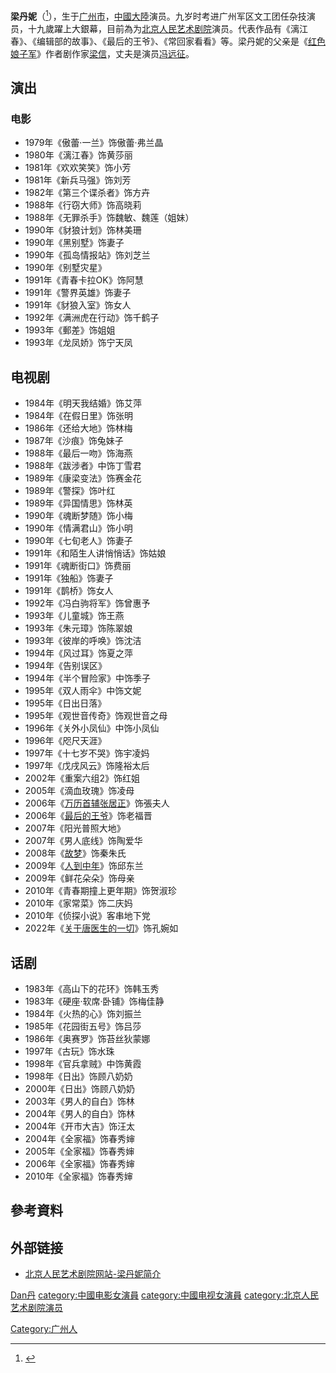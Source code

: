 {{blpsources|time=2022-01-22}}
'''梁丹妮'''（{{bd|1959年|10月26日||catIdx=l梁}}<ref>{{cite news|title=梁丹妮生日冯远征示爱：有你陪伴很踏实|url=http://ent.sina.com.cn/x/w/2013-10-26/12474031235.shtml|accessdate=2014-03-02|newspaper=新浪娛樂|date=2013-10-26|archive-date=2016-03-04|archive-url=https://web.archive.org/web/20160304123817/http://ent.sina.com.cn/x/w/2013-10-26/12474031235.shtml|dead-url=no}}</ref>），生于[[广州市|广州市]]，[[中國大陸|中國大陸]]演员。九岁时考进广州军区文工团任杂技演员，十九歲躍上大銀幕，目前為为[[北京人民艺术剧院|北京人民艺术剧院]]演员。代表作品有《漓江春》、《编辑部的故事》、《最后的王爷》、《常回家看看》等。梁丹妮的父亲是《[[红色娘子军|红色娘子军]]》作者剧作家[[梁信|梁信]]，丈夫是演员[[冯远征|冯远征]]。

==演出==
===电影===
*1979年《傲蕾·一兰》饰傲蕾·弗兰晶
*1980年《漓江春》饰黄莎丽
*1981年《欢欢笑笑》饰小芳
*1981年《新兵马强》饰刘芳
*1982年《第三个谍杀者》饰方卉
*1988年《行窃大师》饰高晓莉
*1988年《无罪杀手》饰魏敏、魏莲（姐妹）
*1990年《豺狼计划》饰林美珊
*1990年《黑别墅》饰妻子
*1990年《孤岛情报站》饰刘芝兰
*1990年《别墅灾星》
*1991年《青春卡拉OK》饰阿慧
*1991年《警界英雄》饰妻子
*1991年《豺狼入室》饰女人
*1992年《满洲虎在行动》饰千鹤子
*1993年《郵差》饰姐姐
*1993年《龙凤娇》饰宁天凤

==电视剧==
*1984年《明天我结婚》饰艾萍
*1984年《在假日里》饰张明
*1986年《还给大地》饰林梅
*1987年《沙痕》饰兔妹子
*1988年《最后一吻》饰海燕
*1988年《跋涉者》中饰丁雪君
*1989年《康梁变法》饰赛金花
*1989年《警探》饰叶红
*1989年《异国情思》饰林英
*1990年《魂断梦随》饰小梅
*1990年《情满君山》饰小明
*1990年《七旬老人》饰妻子
*1991年《和陌生人讲悄悄话》饰姑娘
*1991年《魂断街口》饰费丽
*1991年《独船》饰妻子
*1991年《鹊桥》饰女人
*1992年《冯白驹将军》饰曾惠予
*1993年《儿童城》饰王燕
*1993年《朱元璋》饰陈翠娘
*1993年《彼岸的呼唤》饰沈洁
*1994年《风过耳》饰夏之萍
*1994年《告别误区》
*1994年《半个冒险家》中饰季子
*1995年《双人雨伞》中饰文妮
*1995年《日出日落》
*1995年《观世音传奇》饰观世音之母
*1996年《关外小凤仙》中饰小凤仙
*1996年《咫尺天涯》
*1997年《十七岁不哭》饰宇凌妈
*1997年《戊戌风云》饰隆裕太后
*2002年《重案六组2》饰红姐
*2005年《滴血玫瑰》饰凌母
*2006年《[[万历首辅张居正|万历首辅张居正]]》饰張夫人
*2006年《[[最后的王爷|最后的王爷]]》饰老福晋
*2007年《阳光普照大地》
*2007年《男人底线》饰陶爱华
*2008年《[[故梦|故梦]]》饰秦朱氏
*2009年《[[人到中年|人到中年]]》饰邱东兰
*2009年《鲜花朵朵》饰母亲
*2010年《青春期撞上更年期》饰贺淑珍
*2010年《家常菜》饰二庆妈
*2010年《侦探小说》客串地下党
*2022年《[[关于唐医生的一切|关于唐医生的一切]]》饰孔婉如

==话剧==
*1983年《高山下的花环》饰韩玉秀
*1983年《硬座·软席·卧铺》饰梅佳静
*1984年《火热的心》饰刘振兰
*1985年《花园街五号》饰吕莎
*1986年《奥赛罗》饰苔丝狄蒙娜
*1997年《古玩》饰水珠
*1998年《官兵拿贼》中饰黄霞
*1998年《日出》饰顾八奶奶
*2000年《日出》饰顾八奶奶
*2003年《男人的自白》饰林
*2004年《男人的自白》饰林
*2004年《开市大吉》饰汪太
*2004年《全家福》饰春秀婶
*2005年《全家福》饰春秀婶
*2006年《全家福》饰春秀婶
*2010年《全家福》饰春秀婶

== 參考資料 ==
{{reflist}}

== 外部链接 ==
* [https://web.archive.org/web/20160309205804/http://bjry.com/main.asp?url=stars%2Fcontent.asp%3Fstarsid%3D135 北京人民艺术剧院网站-梁丹妮简介]

{{Authority control}}
{{DEFAULTSORT:Liang梁}}
[[category:梁姓|Dan丹]]
[[Category:广州人|Category:广州人]]
[[category:中國电影女演員|category:中國电影女演員]]
[[category:中國电视女演員|category:中國电视女演員]]
[[category:北京人民艺术剧院演员|category:北京人民艺术剧院演员]]